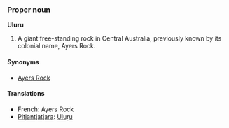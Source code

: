 ===Proper noun===
'''Uluru'''

# A giant free-standing rock in Central Australia, previously known by its colonial name, Ayers Rock.

====Synonyms====
*[[Ayers Rock]]<!-- was it ever officially Ayer's Rock with an apostrope? -->

====Translations====
*French: Ayers Rock
*[[Pitjantjatjara]]: [[Uluṟu]]